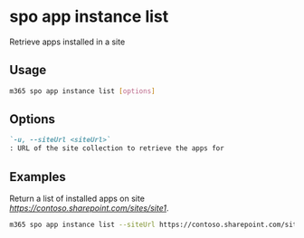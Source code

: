 
# spo app instance list

Retrieve apps installed in a site

## Usage

```sh
m365 spo app instance list [options]
```

## Options

```md defintion-list
`-u, --siteUrl <siteUrl>`
: URL of the site collection to retrieve the apps for
```

<Global />

## Examples

Return a list of installed apps on site _https://contoso.sharepoint.com/sites/site1_.

```sh
m365 spo app instance list --siteUrl https://contoso.sharepoint.com/sites/site1
```
